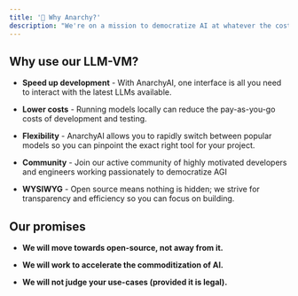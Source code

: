 ```yaml
---
title: '🤌 Why Anarchy?'
description: "We're on a mission to democratize AI at whatever the cost. We're hackers who've grown tired of AI safety rhetoric meaning locked-down APIs with inconsistent support."
---
```


## Why use our LLM-VM?
- **Speed up development** - With AnarchyAI, one interface is all you need to interact with the latest LLMs available.

- **Lower costs** - Running models locally can reduce the pay-as-you-go costs of development and testing.

- **Flexibility** - AnarchyAI allows you to rapidly switch between popular models so you can pinpoint the exact right tool for your project.

- **Community** - Join our active community of highly motivated developers and engineers working passionately to democratize AGI

- **WYSIWYG** - Open source means nothing is hidden; we strive for transparency and efficiency so you can focus on building.

## Our promises

- **We will move towards open-source, not away from it.**

- **We will work to accelerate the commoditization of AI.**

- **We will not judge your use-cases (provided it is legal).**

